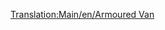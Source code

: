 [[Translation:Main/en/Armoured Van]]{{Template:Navbox Vagonok/Hu}}
{{Template:Vagonok/Hu
|Name=Páncélozott vagon
|Picture=[[File:en/Steeltruck.png]]
|NormalCost=£1,494 ($2,988)
|NormalWeight=30 / 32 t
|NormalCapacity=20 csomag értéktárgy/arany/gyémánt
|MonoCost=Mérsékelt: £2,439  ($4,878)<br/>Szubtrópusi: £1,494  ($2,988)
|MonoWeight=30 / 33 t
|MonoCapacity=25 csomag értéktárgy/arany/gyémánt
|MagCost=Mérsékelt: £2,439  ($4,878)<br/>Szubtrópusi: £1,494  ($2,988)
|MagWeight=30 / 33 t
|MagCapacity=27 csomag értéktárgy/arany/gyémánt
|Description=[[Main/en/Éghajlatok/Hu#Mérsékelt|Mérsékelt]] éghajlaton [[Main/hu/Értéktárgyak|értéktárgyakat]], [[Main/en/Éghajlatok/Hu#SzubarktikusSzubarktikus|szubarktikus]] éghajlaton [[Main/hu/Arany|aranyat]], [[Main/en/Éghajlatok/Hu#Szubtrópusi|szubtrópusi]] éghajlaton [[Main/hu/Gyémánt|gyémántot]] szállít.

Mérsékelt éghajlaton bank 1200 fő fölötti településeken található. A játék kezdetén sajnos kevés bank található a térképen, a települések alacsony lélekszáma miatt. Az OpenTTD 0.6.0. óta [[Main/en/Gazdasági épületek/Hu#Új gazdasági épület alapítása|alapíthatsz]] bankot is.
}}